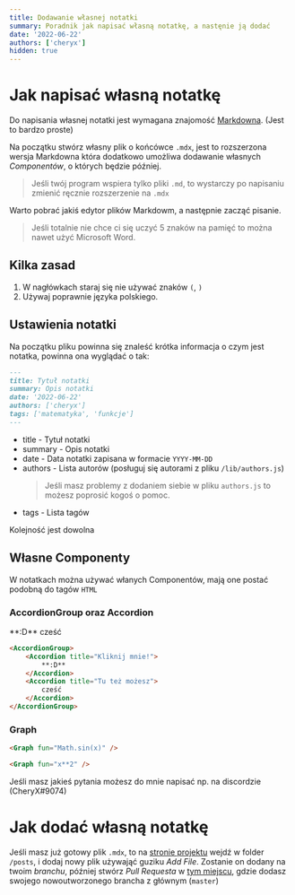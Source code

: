 ```yaml
---
title: Dodawanie własnej notatki
summary: Poradnik jak napisać własną notatkę, a nastęnie ją dodać
date: '2022-06-22'
authors: ['cheryx']
hidden: true
---
```


# Jak napisać własną notatkę

Do napisania własnej notatki jest wymagana znajomość [Markdowna](https://docs.github.com/en/get-started/writing-on-github/getting-started-with-writing-and-formatting-on-github/basic-writing-and-formatting-syntax). (Jest to bardzo proste)

Na początku stwórz własny plik o końcówce `.mdx`, jest to rozszerzona wersja Markdowna która dodatkowo umożliwa dodawanie własnych *Componentów*, o których będzie później.

> Jeśli twój program wspiera tylko pliki `.md`, to wystarczy po napisaniu zmienić ręcznie rozszerzenie na `.mdx`

Warto pobrać jakiś edytor plików Markdowm, a następnie zacząć pisanie.

> Jeśli totalnie nie chce ci się uczyć 5 znaków na pamięć to można nawet użyć Microsoft Word.

## Kilka zasad

1. W nagłówkach staraj się nie używać znaków `(`, `)`
2. Używaj poprawnie języka polskiego.

## Ustawienia notatki

Na początku pliku powinna się znaleść krótka informacja o czym jest notatka, powinna ona wyglądać o tak:

```md
---
title: Tytuł notatki
summary: Opis notatki
date: '2022-06-22'
authors: ['cheryx']
tags: ['matematyka', 'funkcje']
---
```

* title - Tytuł notatki
* summary - Opis notatki
* date - Data notatki zapisana w formacie `YYYY-MM-DD`
* authors - Lista autorów (posługuj się autorami z pliku `/lib/authors.js`)
    > Jeśli masz problemy z dodaniem siebie w pliku `authors.js` to możesz poprosić kogoś o pomoc.
* tags - Lista tagów

Kolejność jest dowolna

## Własne Componenty

W notatkach można używać włanych Componentów, mają one postać podobną do tagów `HTML`

### AccordionGroup oraz Accordion

<AccordionGroup>
    <Accordion title="Kliknij mnie!">
        **:D**
    </Accordion>
    <Accordion title="Tu też możesz">
        cześć
    </Accordion>
</AccordionGroup>

```md
<AccordionGroup>
    <Accordion title="Kliknij mnie!">
        **:D**
    </Accordion>
    <Accordion title="Tu też możesz">
        cześć
    </Accordion>
</AccordionGroup>
```

### Graph

<Graph fun="Math.sin(x)" />

```md
<Graph fun="Math.sin(x)" />
```

```md
<Graph fun="x**2" />
```

Jeśli masz jakieś pytania możesz do mnie napisać np. na discordzie (CheryX#9074)

# Jak dodać własną notatkę

Jeśli masz już gotowy plik `.mdx`, to na [stronie projektu](https://github.com/CheryX/notes) wejdź w folder `/posts`, i dodaj nowy plik używająć guziku *Add File*.
Zostanie on dodany na twoim *branchu*, później stwórz *Pull Requesta* w [tym miejscu](https://github.com/CheryX/notes/pulls), gdzie dodasz swojego nowoutworzonego brancha z głównym (`master`)